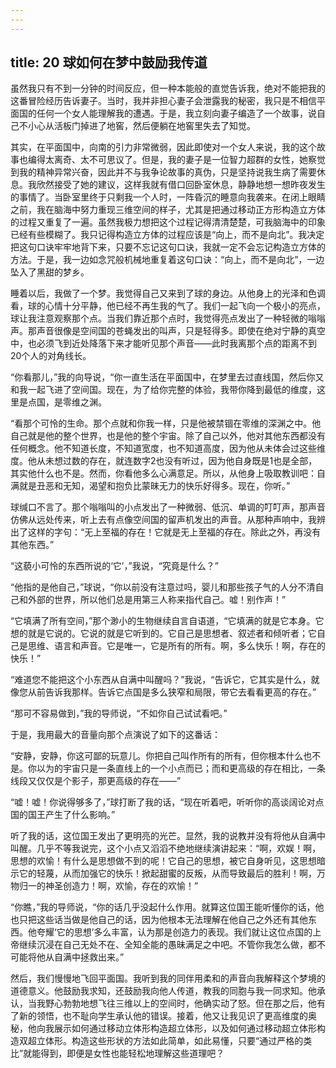 ```yaml
---
---
---
```

title: 20 球如何在梦中鼓励我传道
---




虽然我只有不到一分钟的时间反应，但一种本能般的直觉告诉我，绝对不能把我的这番冒险经历告诉妻子。当时，我并非担心妻子会泄露我的秘密，我只是不相信平面国的任何一个女人能理解我的遭遇。于是，我立刻向妻子编造了一个故事，说自己不小心从活板门掉进了地窖，然后便躺在地窖里失去了知觉。

其实，在平面国中，向南的引力非常微弱，因此即使对一个女人来说，我的这个故事也编得太离奇、太不可思议了。但是，我的妻子是一位智力超群的女性，她察觉到我的精神异常兴奋，因此并不与我争论故事的真伪，只是坚持说我生病了需要休息。我欣然接受了她的建议，这样我就有借口回卧室休息，静静地想一想昨夜发生的事情了。当卧室里终于只剩我一个人时，一阵昏沉的睡意向我袭来。在闭上眼睛之前，我在脑海中努力重现三维空间的样子，尤其是把通过移动正方形构造立方体的过程又重复了一遍。虽然我极力想把这个过程记得清清楚楚，可我脑海中的印象已经有些模糊了。我只记得构造立方体的过程应该是“向上，而不是向北”。我决定把这句口诀牢牢地背下来，只要不忘记这句口诀，我就一定不会忘记构造立方体的方法。于是，我一边如念咒般机械地重复着这句口诀：“向上，而不是向北”，一边坠入了黑甜的梦乡。

睡着以后，我做了一个梦。我觉得自己又来到了球的身边。从他身上的光泽和色调看，球的心情十分平静，他已经不再生我的气了。我们一起飞向一个极小的亮点，球让我注意观察那个点。当我们靠近那个点时，我觉得亮点发出了一种轻微的嗡嗡声。那声音很像是空间国的苍蝇发出的叫声，只是轻得多。即使在绝对宁静的真空中，也必须飞到近处降落下来才能听见那个声音——此时我离那个点的距离不到20个人的对角线长。

“你看那儿，”我的向导说，“你一直生活在平面国中，在梦里去过直线国，然后你又和我一起飞进了空间国。现在，为了给你完整的体验，我带你降到最低的维度，这里是点国，是零维之渊。

“看那个可怜的生命。那个点就和你我一样，只是他被禁锢在零维的深渊之中。他自己就是他的整个世界，也是他的整个宇宙。除了自己以外，他对其他东西都没有任何概念。他不知道长度，不知道宽度，也不知道高度，因为他从未体会过这些维度。他从未想过数的存在，就连数字2也没有听过，因为他自身既是1也是全部，其实他什么也不是。然而，你看他多么心满意足。所以，从他身上吸取教训吧：自满就是丑恶和无知，渴望和抱负比蒙昧无力的快乐好得多。现在，你听。”

球缄口不言了。那个嗡嗡叫的小点发出了一种微弱、低沉、单调的叮叮声，那声音仿佛从远处传来，听上去有点像空间国的留声机发出的声音。从那种声响中，我辨出了这样的字句：“无上至福的存在！它就是无上至福的存在。除此之外，再没有其他东西。”

“这藐小可怜的东西所说的‘它’，”我说，“究竟是什么？”

“他指的是他自己，”球说，“你以前没有注意过吗，婴儿和那些孩子气的人分不清自己和外部的世界，所以他们总是用第三人称来指代自己。嘘！别作声！”

“它填满了所有空间，”那个渺小的生物继续自言自语道，“它填满的就是它本身。它想的就是它说的。它说的就是它听到的。它自己是思想者、叙述者和倾听者；它自己是思维、语言和声音。它是唯一，它是所有的所有。啊，多么快乐！啊，存在的快乐！”

“难道您不能把这个小东西从自满中叫醒吗？”我说，“告诉它，它其实是什么，就像您从前告诉我那样。告诉它点国是多么狭窄和局限，带它去看看更高的存在。”

“那可不容易做到，”我的导师说，“不如你自己试试看吧。”

于是，我用最大的音量向那个点演说了如下的这番话：

“安静，安静，你这可鄙的玩意儿。你把自己叫作所有的所有，但你根本什么也不是。你以为的宇宙只是一条直线上的一个小点而已；而和更高级的存在相比，一条线段又仅仅是个影子，那更高级的存在——”

“嘘！嘘！你说得够多了，”球打断了我的话，“现在听着吧，听听你的高谈阔论对点国的国王产生了什么影响。”

听了我的话，这位国王发出了更明亮的光芒。显然，我的说教并没有将他从自满中叫醒。几乎不等我说完，这个小点又滔滔不绝地继续演讲起来：“啊，欢娱！啊，思想的欢愉！有什么是思想做不到的呢！它自己的思想，被它自身听见，这思想暗示它的轻蔑，从而加强它的快乐！掀起甜蜜的反叛，从而导致最后的胜利！啊，万物归一的神圣创造力！啊，欢愉，存在的欢愉！”

“你瞧，”我的导师说，“你的话几乎没起什么作用。就算这位国王能听懂你的话，他也只把这些话当做是他自己的话，因为他根本无法理解在他自己之外还有其他东西。他夸耀‘它的思想’多么丰富，认为那是创造力的表现。我们就让这位点国的上帝继续沉浸在自己无处不在、全知全能的愚昧满足之中吧。不管你我怎么做，都不可能将他从自满中拯救出来。”

然后，我们慢慢地飞回平面国。我听到我的同伴用柔和的声音向我解释这个梦境的道德意义。他鼓励我求知，还鼓励我向他人传道，教我的同胞与我一同求知。他承认，当我野心勃勃地想飞往三维以上的空间时，他确实动了怒。但在那之后，他有了新的领悟，也不耻向学生承认他的错误。接着，他又让我见识了更高维度的奥秘，他向我展示如何通过移动立体形构造超立体形，以及如何通过移动超立体形构造双超立体形。构造这些形状的方法如此简单，如此易懂，只要“通过严格的类比”就能得到，即便是女性也能轻松地理解这些道理吧？